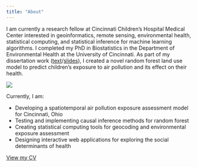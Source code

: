 ```yaml
---
title: "About"
---
```


<div class = "row">
<div class = "col-md-8">

I am currently a research fellow at Cincinnati Children's Hospital Medical Center interested in geoinformatics, remote sensing, environmental health, statistical computing, and statistical inference for machine learning algorithms. I completed my PhD in Biostatistics in the Department of Environmental Health at the University of Cincinnati. As part of my dissertation work ([text](https://github.com/cole-brokamp/cole-brokamp.github.io/raw/master/publications/Cole%20Brokamp%20Dissertation%2024March2016.pdf)/[slides](https://github.com/cole-brokamp/cole-brokamp.github.io/raw/master/publications/Cole%20Brokamp%20Dissertation%20Defense%2023March2016.pdf)), I created a novel random forest land use model to predict children's exposure to air pollution and its effect on their health.

</div>

<div class = "col-md-2">
![](figs/cole_brokamp_headshot.png)
</div>

</div>

Currently, I am:

- Developing a spatiotemporal air pollution exposure assessment model for Cincinnati, Ohio
- Testing and implementing causal inference methods for random forest
- Creating statistical computing tools for geocoding and environmental exposure assessment
- Designing interactive web applications for exploring the social determinants of health

[View my CV](http://colebrokamp.com/cv)
